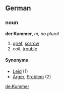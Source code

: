 ==German==
===noun===
'''der Kummer''', ''m'', ''no plural''

# [[grief]], [[sorrow]]
# ''coll.'' [[trouble]]

====Synonyms====
* [[Leid]] (1)
* [[Ärger]], [[Problem]] (2)

[[de:Kummer]]